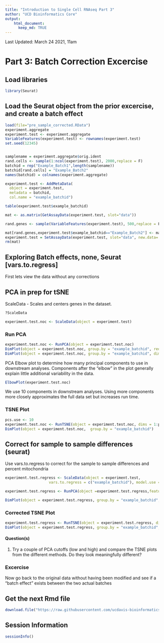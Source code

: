 ```yaml
---
title: "Introduction to Single Cell RNAseq Part 3"
author: "UCD Bioinformatics Core"
output:
    html_document:
      keep_md: TRUE
---
```



Last Updated: March 24 2021, 11am

# Part 3: Batch Correction Excercise


## Load libraries
```r
library(Seurat)
```

## Load the Seurat object from the prior excercise, and **create a batch effect**

```r
load(file="pre_sample_corrected.RData")
experiment.aggregate
experiment.test <- experiment.aggregate
VariableFeatures(experiment.test) <- rownames(experiment.test)
set.seed(12345)


samplename = experiment.aggregate$orig.ident
rand.cells <- sample(1:ncol(experiment.test), 2000,replace = F)
batchid = rep("Example_Batch1",length(samplename))
batchid[rand.cells] = "Example_Batch2"
names(batchid) = colnames(experiment.aggregate)

experiment.test <- AddMetaData(
  object = experiment.test,
  metadata = batchid,
  col.name = "example_batchid")

table(experiment.test$example_batchid)

mat <- as.matrix(GetAssayData(experiment.test, slot="data"))

rand.genes <- sample(VariableFeatures(experiment.test), 500,replace = F)

mat[rand.genes,experiment.test$example_batchid=="Example_Batch2"] <- mat[rand.genes,experiment.test$example_batchid=="Example_Batch2"] + 0.22
experiment.test = SetAssayData(experiment.test, slot="data", new.data= mat )
rm(mat)
```

## Exploring Batch effects, none, Seurat [vars.to.regress]

First lets view the data without any corrections

## PCA in prep for tSNE

ScaleData - Scales and centers genes in the dataset.
```r
?ScaleData
```


```r
experiment.test.noc <- ScaleData(object = experiment.test)
```

### Run PCA
```r
experiment.test.noc <- RunPCA(object = experiment.test.noc)
DimPlot(object = experiment.test.noc, group.by = "example_batchid", reduction = "pca")
DimPlot(object = experiment.test.noc, group.by = "example_batchid", dims = c(2,3), reduction = "pca")
```

PCA Elbow plot to determine how many principal components to use in downstream analyses.  Components after the "elbow" in the plot generally explain little additional variability in the data.

```r
ElbowPlot(experiment.test.noc)
```

We use 10 components in downstream analyses. Using more components more closely approximates the full data set but increases run time.

### TSNE Plot
```r
pcs.use <- 10
experiment.test.noc <- RunTSNE(object = experiment.test.noc, dims = 1:pcs.use)
DimPlot(object = experiment.test.noc,  group.by = "example_batchid")
```

## Correct for sample to sample differences (seurat)

Use vars.to.regress to correct for the sample to sample differences and percent mitochondria
```r
experiment.test.regress <- ScaleData(object = experiment.test,
                    vars.to.regress = c("example_batchid"), model.use = "linear")

experiment.test.regress <- RunPCA(object =experiment.test.regress,features=rownames(experiment.test.noc))

DimPlot(object = experiment.test.regress, group.by = "example_batchid", reduction = "pca")
```

### Corrected TSNE Plot
```r
experiment.test.regress <- RunTSNE(object = experiment.test.regress, dims.use = 1:50)
DimPlot(object = experiment.test.regress, group.by = "example_batchid", reduction = "tsne")
```

#### Question(s)

1. Try a couple of PCA cutoffs (low and high) and compare the TSNE plots from the different methods.  Do they look meaningfully different?

### Excercise

Now go back to the original data without having been modified and see if a "batch effect" exists between the two actual batches

## Get the next Rmd file
```r
download.file("https://raw.githubusercontent.com/ucdavis-bioinformatics-training/2021-March-Single-Cell-RNA-Seq-Analysis/master/data_analysis/scRNA_Workshop-PART4.Rmd", "scRNA_Workshop-PART4.Rmd")
```

## Session Information
```r
sessionInfo()
```
